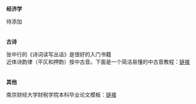 **经济学**
  
待添加<br>
<br>
<br>
**古诗**  
  
张中行的《诗词读写丛话》是很好的入门书籍<br>
近体诗韵律（平仄和押韵）按中古音。下面是一个简洁易懂的中古音教程：[链接](https://www.bilibili.com/video/BV1ks411a7hh?p=1)<br>
<br>
<br>
**其他**  
  
南京财经大学财税学院本科毕业论文模板：[链接](https://pan.baidu.com/s/1UT-3ndbNNGbwWHoeyvJIfw)